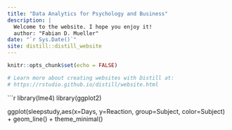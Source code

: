 ```yaml
---
title: "Data Analytics for Psychology and Business"
description: |
  Welcome to the website. I hope you enjoy it!
  author: "Fabian D. Mueller"
date: "`r Sys.Date()`"
site: distill::distill_website
---
```


```r
knitr::opts_chunk$set(echo = FALSE)

# Learn more about creating websites with Distill at:
# https://rstudio.github.io/distill/website.html

```

```r
library(lme4)
library(ggplot2)


ggplot(sleepstudy,aes(x=Days, y=Reaction, group=Subject, color=Subject) +
         geom_line() + 
         theme_minimal()
       

  


  